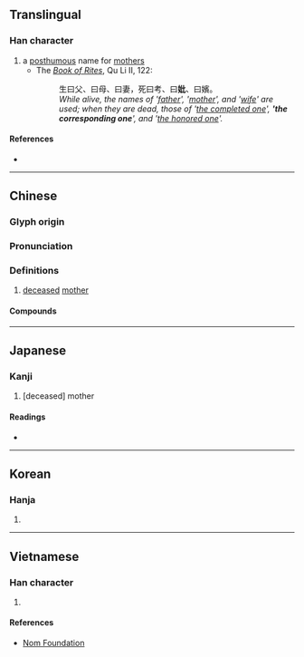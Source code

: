 {{character info}}
==Translingual==

===Han character===
{{Han char|rn=38|rad=女|as=04|sn=7|four=41410|canj=VPP|ids=⿰女比}}

# a [[posthumous]] name for [[mother]]s
#* The ''[[w:Book of Rites|Book of Rites]]'', Qu Li II, 122:
#*: 生曰父、曰母、曰妻，死曰考、曰'''妣'''、曰嬪。
#*: ''While alive, the names of '[[父|father]]', '[[母|mother]]', and '[[妻|wife]]' are used; when they are dead, those of '[[考|the completed one]]', ''''the corresponding one'''', and '[[嬪|the honored one]]'.''

====References====
* {{Han ref|kx=0257.030|dkj=06103|dj=0521.160|hdz=21030.080|uh=59A3|ud=22947|bh=A7AD|bd=42925}}

----

==Chinese==
{{zh-forms}}

===Glyph origin===
{{Han etym}}

===Pronunciation===
{{zh-pron
|m=bǐ
|c=bei2
|mn=pí
|mc=y
|oc=y
|cat=n
}}

===Definitions===
{{zh-hanzi}}

# {{lb|zh|literary}} [[deceased]] [[mother]]

====Compounds====
{{zh-der|先妣|先祖妣|如喪考妣|皇妣|祖妣|皇祖妣|考妣|顯祖妣|顯妣|若喪考妣}}

----

==Japanese==

===Kanji===
{{ja-kanji|grade=|rs=女04}}

# [deceased] mother

====Readings====
* {{ja-readings|on=[[ひ]] (hi)|kun=[[なきはは]] (nakihaha)}}

----

==Korean==

===Hanja===
{{ko-hanja|hangeul=비|rv=bi|mr=pi}}

# {{rfdef|ko|sort=女04}}

----

==Vietnamese==

===Han character===
{{vi-readings|reading=tỉ|rs=女04}}

# {{rfdef|vi|sort=女04}}

====References====
* [http://nomfoundation.org/common/nom_details.php?codepoint=59a3 Nom Foundation]